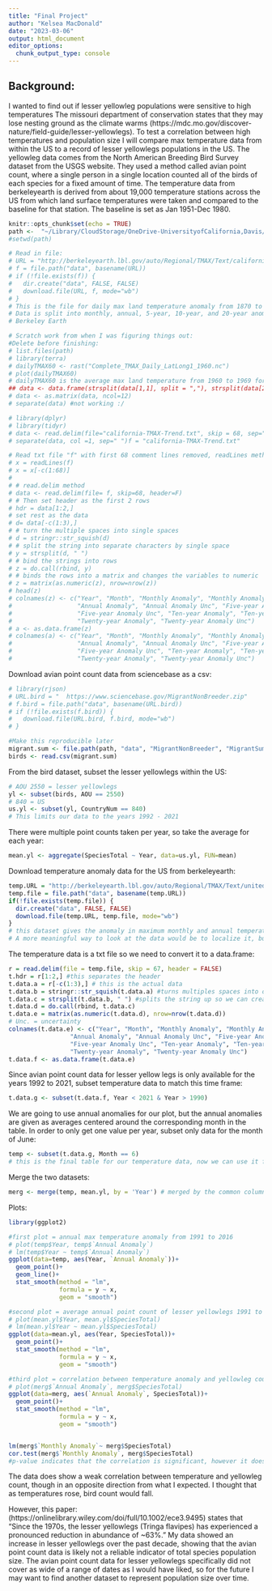 ```yaml
---
title: "Final Project"
author: "Kelsea MacDonald"
date: "2023-03-06"
output: html_document
editor_options: 
  chunk_output_type: console
---
```

## Background:
  I wanted to find out if lesser yellowleg populations were sensitive to high temperatures The missouri department of conservation states that they may lose nesting ground as the climate warms (https://mdc.mo.gov/discover-nature/field-guide/lesser-yellowlegs). To test a correlation between high temperatures and population size I will compare max temperature data from within the US to a record of lesser yellowlegs populations in the US. 
  The yellowleg data comes from the North American Breeding Bird Survey dataset from the USGS website. They used a method called avian point count, where a single person in a single location counted all of the birds of each species for a fixed amount of time. 
  The temperature data from berkeleyearth is derived from about 19,000 temperature stations across the US from which land surface temperatures were taken and compared to the baseline for that station. The baseline is set as Jan 1951-Dec 1980.
```r
knitr::opts_chunk$set(echo = TRUE)
path <-  "~/Library/CloudStorage/OneDrive-UniversityofCalifornia,Davis/ESP106/esp106-kelsea_macdonald/final project"
#setwd(path)
```

```r
# Read in file:
# URL = "http://berkeleyearth.lbl.gov/auto/Regional/TMAX/Text/california-TMAX-Trend.txt"
# f = file.path("data", basename(URL))
# if (!file.exists(f)) {
#   dir.create("data", FALSE, FALSE)
#   download.file(URL, f, mode="wb")
# }
# This is the file for daily max land temperature anomaly from 1870 to 2019 in the state of California
# Data is split into monthly, annual, 5-year, 10-year, and 20-year anomalies
# Berkeley Earth
```

```r
# Scratch work from when I was figuring things out:
#Delete before finishing:
# list.files(path)
# library(terra)
# dailyTMAX60 <- rast("Complete_TMAX_Daily_LatLong1_1960.nc")
# plot(dailyTMAX60)
# dailyTMAX60 is the average max land temperature from 1960 to 1969 for the whole world
## data <- data.frame(strsplit(data[1,1], split = ","), strsplit(data[2:1796,1], split = " "))
# data <- as.matrix(data, ncol=12)
# separate(data) #not working :/

# library(dplyr)
# library(tidyr)
# data <- read.delim(file="california-TMAX-Trend.txt", skip = 68, sep="\t", quote="", comment.char="")
# separate(data, col =1, sep=" ")f = "california-TMAX-Trend.txt"

```

```r
# Read txt file "f" with first 68 comment lines removed, readLines method
# x = readLines(f)
# x = x[-c(1:68)]
# 
# # read.delim method
# data <- read.delim(file= f, skip=68, header=F)
# # Then set header as the first 2 rows
# hdr = data[1:2,]
# set rest as the data
# d= data[-c(1:3),]
# # turn the multiple spaces into single spaces
# d = stringr::str_squish(d)
# # split the string into separate characters by single space
# y = strsplit(d, " ")
# # bind the strings into rows
# z = do.call(rbind, y)
# # binds the rows into a matrix and changes the variables to numeric
# z = matrix(as.numeric(z), nrow=nrow(z))
# head(z)
# colnames(z) <- c("Year", "Month", "Monthly Anomaly", "Monthly Anomaly Unc", 
#                  "Annual Anomaly", "Annual Anomaly Unc", "Five-year Anomaly", 
#                  "Five-year Anomaly Unc", "Ten-year Anomaly", "Ten-year Anomaly Unc",
#                  "Twenty-year Anomaly", "Twenty-year Anomaly Unc")
# a <- as.data.frame(z)
# colnames(a) <- c("Year", "Month", "Monthly Anomaly", "Monthly Anomaly Unc", 
#                  "Annual Anomaly", "Annual Anomaly Unc", "Five-year Anomaly", 
#                  "Five-year Anomaly Unc", "Ten-year Anomaly", "Ten-year Anomaly Unc",
#                  "Twenty-year Anomaly", "Twenty-year Anomaly Unc")
```

Download avian point count data from sciencebase as a csv:
```r
# library(rjson)
# URL.bird = "	https://www.sciencebase.gov/MigrantNonBreeder.zip"
# f.bird = file.path("data", basename(URL.bird))
# if (!file.exists(f.bird)) {
#   download.file(URL.bird, f.bird, mode="wb")
# }

#Make this reproducible later
migrant.sum <- file.path(path, "data", "MigrantNonBreeder", "MigrantSummary.csv")
birds <- read.csv(migrant.sum)
```

From the bird dataset, subset the lesser yellowlegs within the US:
```r
# AOU 2550 = lesser yellowlegs
yl <- subset(birds, AOU == 2550)
# 840 = US
us.yl <- subset(yl, CountryNum == 840)
# This limits our data to the years 1992 - 2021
```

There were multiple point counts taken per year, so take the average for each year:
```r
mean.yl <- aggregate(SpeciesTotal ~ Year, data=us.yl, FUN=mean)
```

Download temperature anomaly data for the US from berkeleyearth:
```r
temp.URL = "http://berkeleyearth.lbl.gov/auto/Regional/TMAX/Text/united-states-TMAX-Trend.txt"
temp.file = file.path("data", basename(temp.URL))
if(!file.exists(temp.file)) {
  dir.create("data", FALSE, FALSE)
  download.file(temp.URL, temp.file, mode="wb")
}
# this dataset gives the anomaly in maximum monthly and annual temperatures for the US
# A more meaningful way to look at the data would be to localize it, but the samples for the lesser yellowlegs were taken all over the US and there was not enough data for any one location
```

The temperature data is a txt file so we need to convert it to a data.frame:
```r
r = read.delim(file = temp.file, skip = 67, header = FALSE)
t.hdr = r[1:2,] #this separates the header
t.data.a = r[-c(1:3),] # this is the actual data
t.data.b = stringr::str_squish(t.data.a) #turns multiples spaces into one space
t.data.c = strsplit(t.data.b, " ") #splits the string up so we can create separate columns
t.data.d = do.call(rbind, t.data.c)
t.data.e = matrix(as.numeric(t.data.d), nrow=nrow(t.data.d)) 
# Unc. = uncertainty
colnames(t.data.e) <- c("Year", "Month", "Monthly Anomaly", "Monthly Anomaly Unc", 
                 "Annual Anomaly", "Annual Anomaly Unc", "Five-year Anomaly", 
                 "Five-year Anomaly Unc", "Ten-year Anomaly", "Ten-year Anomaly Unc",
                 "Twenty-year Anomaly", "Twenty-year Anomaly Unc")
t.data.f <- as.data.frame(t.data.e) 
```

Since avian point count data for lesser yellow legs is only available for the years 1992 to 2021, subset temperature data to match this time frame:
```r
t.data.g <- subset(t.data.f, Year < 2021 & Year > 1990)
```

We are going to use annual anomalies for our plot, but the annual anomalies are given as averages centered around the corresponding month in the table. In order to only get one value per year, subset only data for the month of June:
```r
temp <- subset(t.data.g, Month == 6)
# this is the final table for our temperature data, now we can use it for our plot
```


Merge the two datasets:
```r
merg <- merge(temp, mean.yl, by = 'Year') # merged by the common column, "Year"
```

Plots:
```r
library(ggplot2)

#first plot = annual max temperature anomaly from 1991 to 2016
# plot(temp$Year, temp$`Annual Anomaly`)
# lm(temp$Year ~ temp$`Annual Anomaly`)
ggplot(data=temp, aes(Year, `Annual Anomaly`))+
  geom_point()+
  geom_line()+
  stat_smooth(method = "lm",
              formula = y ~ x,
              geom = "smooth")

#second plot = average annual point count of lesser yellowlegs 1991 to 2021
# plot(mean.yl$Year, mean.yl$SpeciesTotal)
# lm(mean.yl$Year ~ mean.yl$SpeciesTotal)
ggplot(data=mean.yl, aes(Year, SpeciesTotal))+
  geom_point()+
  stat_smooth(method = "lm",
              formula = y ~ x,
              geom = "smooth")

#third plot = correlation between temperature anomaly and yellowleg count
# plot(merg$`Annual Anomaly`, merg$SpeciesTotal)
ggplot(data=merg, aes(`Annual Anomaly`, SpeciesTotal))+
  geom_point()+
  stat_smooth(method = "lm",
              formula = y ~ x,
              geom = "smooth")


lm(merg$`Monthly Anomaly`~ merg$SpeciesTotal)
cor.test(merg$`Monthly Anomaly`, merg$SpeciesTotal)
#p-value indicates that the correlation is significant, however it does not appear very strong and given the limited dataset I used I would take these results with a grain of salt
```
The data does show a weak correlation between temperature and yellowleg count, though in an opposite direction from what I expected. I thought that as temperatures rose, bird count would fall.

However, this paper:(https://onlinelibrary.wiley.com/doi/full/10.1002/ece3.9495) states that "Since the 1970s, the lesser yellowlegs (Tringa flavipes) has experienced a pronounced reduction in abundance of ~63%." My data showed an increase in lesser yellowlegs over the past decade, showing that the avian point count data is likely not a reliable indicator of total species population size. The avian point count data for lesser yellowlegs specifically did not cover as wide of a range of dates as I would have liked, so for the future I may want to find another dataset to represent population size over time.
